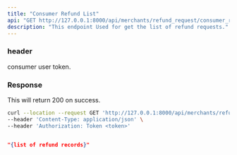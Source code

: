 ```yaml
---
title: "Consumer Refund List"
api: "GET http://127.0.0.1:8000/api/merchants/refund_request/consumer_refund_list/"
description: "This endpoint Used for get the list of refund requests."
---
```


### header
<ParamField header="Authorization" type="string">
  consumer user token.
</ParamField>

### Response

<ResponseField name="success" type="number">
  This will return 200 on success.
</ResponseField>

<RequestExample>

```bash Example Request
curl --location --request GET 'http://127.0.0.1:8000/api/merchants/refund_request/consumer_refund_list/' \
--header 'Content-Type: application/json' \
--header 'Authorization: Token <token>'
```

</RequestExample>

<ResponseExample>

```json Response

"{list of refund records}"
    
```

</ResponseExample>
